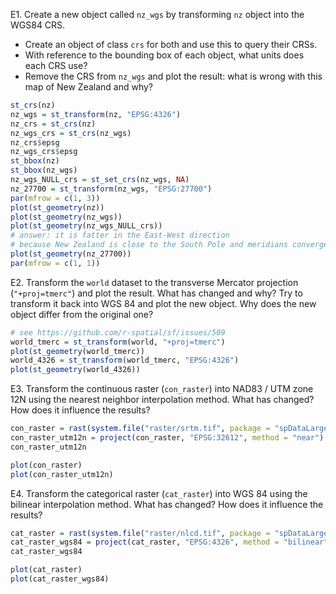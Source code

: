 
E1. Create a new object called `nz_wgs` by transforming `nz` object into the WGS84 CRS.

- Create an object of class `crs` for both and use this to query their CRSs.
- With reference to the bounding box of each object, what units does each CRS use?
- Remove the CRS from `nz_wgs` and plot the result: what is wrong with this map of New Zealand and why?

```r
st_crs(nz)
nz_wgs = st_transform(nz, "EPSG:4326")
nz_crs = st_crs(nz)
nz_wgs_crs = st_crs(nz_wgs)
nz_crs$epsg
nz_wgs_crs$epsg
st_bbox(nz)
st_bbox(nz_wgs)
nz_wgs_NULL_crs = st_set_crs(nz_wgs, NA)
nz_27700 = st_transform(nz_wgs, "EPSG:27700")
par(mfrow = c(1, 3))
plot(st_geometry(nz))
plot(st_geometry(nz_wgs))
plot(st_geometry(nz_wgs_NULL_crs))
# answer: it is fatter in the East-West direction
# because New Zealand is close to the South Pole and meridians converge there
plot(st_geometry(nz_27700))
par(mfrow = c(1, 1))
```

E2. Transform the `world` dataset to the transverse Mercator projection (`"+proj=tmerc"`) and plot the result.
What has changed and why?
Try to transform it back into WGS 84 and plot the new object.
Why does the new object differ from the original one?

```r
# see https://github.com/r-spatial/sf/issues/509
world_tmerc = st_transform(world, "+proj=tmerc")
plot(st_geometry(world_tmerc))
world_4326 = st_transform(world_tmerc, "EPSG:4326")
plot(st_geometry(world_4326))
```

E3. Transform the continuous raster (`con_raster`) into NAD83 / UTM zone 12N using the nearest neighbor interpolation method.
What has changed?
How does it influence the results?

```r
con_raster = rast(system.file("raster/srtm.tif", package = "spDataLarge"))
con_raster_utm12n = project(con_raster, "EPSG:32612", method = "near")
con_raster_utm12n

plot(con_raster)
plot(con_raster_utm12n)
```

E4. Transform the categorical raster (`cat_raster`) into WGS 84 using the bilinear interpolation method.
What has changed?
How does it influence the results?

```r
cat_raster = rast(system.file("raster/nlcd.tif", package = "spDataLarge"))
cat_raster_wgs84 = project(cat_raster, "EPSG:4326", method = "bilinear")
cat_raster_wgs84

plot(cat_raster)
plot(cat_raster_wgs84)
```

<!--toDo:jn-->
<!--improve/replace/modify the following q-->
<!-- E5. Create your own `proj4string`.  -->
<!-- It should have the Lambert Azimuthal Equal Area (`laea`) projection, the WGS84 ellipsoid, the longitude of projection center of 95 degrees west, the latitude of projection center of 60 degrees north, and its units should be in meters. -->
<!-- Next, subset Canada from the `world` object and transform it into the new projection.  -->
<!-- Plot and compare a map before and after the transformation. -->

<!-- ```{r 06-reproj-40} -->
<!-- new_p4s = "+proj=laea +ellps=WGS84 +lon_0=-95 +lat_0=60 +units=m" -->
<!-- canada = dplyr::filter(world, name_long == "Canada") -->
<!-- new_canada = st_transform(canada, new_p4s) -->
<!-- par(mfrow = c(1, 2)) -->
<!-- plot(st_geometry(canada), graticule = TRUE, axes = TRUE) -->
<!-- plot(st_geometry(new_canada), graticule = TRUE, axes = TRUE) -->
<!-- ``` -->

